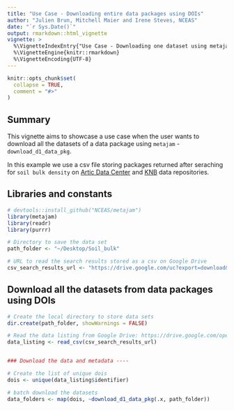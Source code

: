 ```yaml
---
title: "Use Case - Downloading entire data packages using DOIs"
author: "Julien Brun, Mitchell Maier and Irene Steves, NCEAS"
date: "`r Sys.Date()`"
output: rmarkdown::html_vignette
vignette: >
  %\VignetteIndexEntry{"Use Case - Downloading one dataset using metajam"}
  %\VignetteEngine{knitr::rmarkdown}
  %\VignetteEncoding{UTF-8}
---
```


```r
knitr::opts_chunk$set(
  collapse = TRUE,
  comment = "#>"
)
```

## Summary

This vignette aims to showcase a use case when the user wants to download all the datasets of a data package using  `metajam` - `download_d1_data_pkg`. 

In this example we use a csv file storing packages returned after seraching for `soil bulk density` on [Artic Data Center](https://arcticdata.io/) and [KNB](https://knb.ecoinformatics.org/) data repositories.


## Libraries and constants

```r
# devtools::install_github("NCEAS/metajam")
library(metajam)  
library(readr)
library(purrr)
```

```r
# Directory to save the data set
path_folder <- "~/Desktop/Soil_bulk"

# URL to read the search results stored as a csv on Google Drive
csv_search_results_url <- "https://drive.google.com/uc?export=download&id=1WTLP2BcXCXmUyv4kmntyhuPfrBNdPIqV"

```


## Download all the datasets from data packages using DOIs

```r
# Create the local directory to store data sets
dir.create(path_folder, showWarnings = FALSE)

# Read the data listing from Google Drive: https://drive.google.com/open?id=1WTLP2BcXCXmUyv4kmntyhuPfrBNdPIqV
data_listing <- read_csv(csv_search_results_url) 


### Download the data and metadata ----

# Create the list of unique dois
dois <- unique(data_listing$identifier)

# batch download the datasets
data_folders <- map(dois, ~download_d1_data_pkg(.x, path_folder))
```


